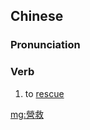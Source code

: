 {{also|营救}}
==Chinese==
{{zh-forms|s=营救}}

===Pronunciation===
{{zh-pron
|m=yíngjiù
|c=jing4 gau3
|mn=êng-kiù
|cat=v
}}

===Verb===
{{zh-verb}}

# to [[rescue]]

[[mg:營救]]